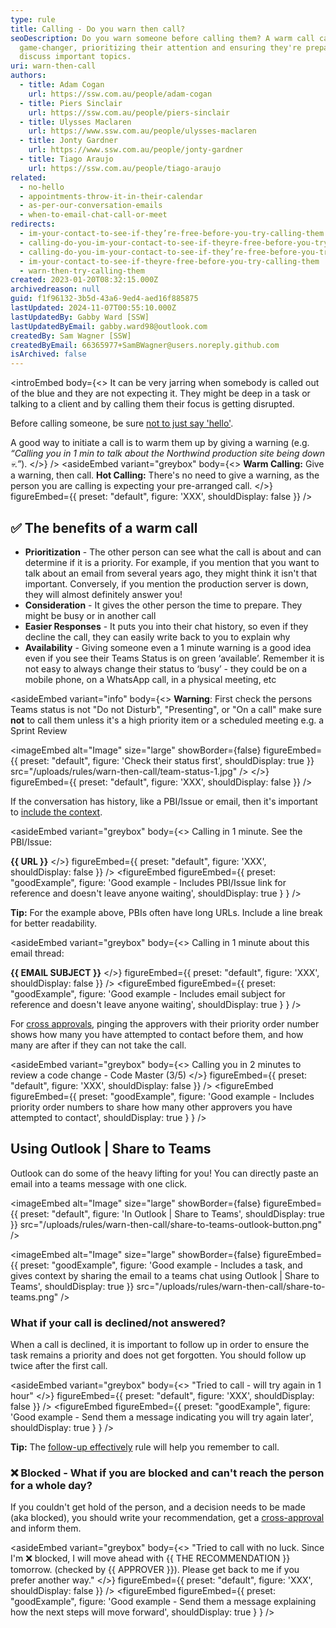 ```yaml
---
type: rule
title: Calling - Do you warn then call?
seoDescription: Do you warn someone before calling them? A warm call can be a
  game-changer, prioritizing their attention and ensuring they're prepared to
  discuss important topics.
uri: warn-then-call
authors:
  - title: Adam Cogan
    url: https://ssw.com.au/people/adam-cogan
  - title: Piers Sinclair
    url: https://ssw.com.au/people/piers-sinclair
  - title: Ulysses Maclaren
    url: https://www.ssw.com.au/people/ulysses-maclaren
  - title: Jonty Gardner
    url: https://www.ssw.com.au/people/jonty-gardner
  - title: Tiago Araujo
    url: https://ssw.com.au/people/tiago-araujo
related:
  - no-hello
  - appointments-throw-it-in-their-calendar
  - as-per-our-conversation-emails
  - when-to-email-chat-call-or-meet
redirects:
  - im-your-contact-to-see-if-they’re-free-before-you-try-calling-them
  - calling-do-you-im-your-contact-to-see-if-theyre-free-before-you-try-calling-them
  - calling-do-you-im-your-contact-to-see-if-they’re-free-before-you-try-calling-them
  - im-your-contact-to-see-if-theyre-free-before-you-try-calling-them
  - warn-then-try-calling-them
created: 2023-01-20T08:32:15.000Z
archivedreason: null
guid: f1f96132-3b5d-43a6-9ed4-aed16f885875
lastUpdated: 2024-11-07T00:55:10.000Z
lastUpdatedBy: Gabby Ward [SSW]
lastUpdatedByEmail: gabby.ward98@outlook.com
createdBy: Sam Wagner [SSW]
createdByEmail: 66365977+SamBWagner@users.noreply.github.com
isArchived: false
---
```

<introEmbed
  body={<>
It can be very jarring when somebody is called out of the blue and they are not expecting it. They might be deep in a task or talking to a client and by calling them their focus is getting disrupted.

Before calling someone, be sure [not to just say 'hello'](/no-hello).

A good way to initiate a call is to warm them up by giving a warning (e.g. *“Calling you in 1 min to talk about the Northwind production site being down 💀.”*).
  </>}
/>
<asideEmbed
  variant="greybox"
  body={<>
    **Warm Calling:** Give a warning, then call.
**Hot Calling:** There's no need to give a warning, as the person you are calling is expecting your pre-arranged call.
  </>}
  figureEmbed={{
    preset: "default",
    figure: 'XXX',
    shouldDisplay: false
  }}
/>

## ✅ The benefits of a warm call

* **Prioritization** - The other person can see what the call is about and can determine if it is a priority. For example, if you mention that you want to talk about an email from several years ago, they might think it isn't that important. Conversely, if you mention the production server is down, they will almost definitely answer you!
* **Consideration** - It gives the other person the time to prepare. They might be busy or in another call
* **Easier Responses** - It puts you into their chat history, so even if they decline the call, they can easily write back to you to explain why
* **Availability** - Giving someone even a 1 minute warning is a good idea even if you see their Teams Status is on green ‘available’. Remember it is not easy to always change their status to ‘busy’ - they could be on a mobile phone, on a WhatsApp call, in a physical meeting, etc

<asideEmbed
  variant="info"
  body={<>
    **Warning**: First check the persons Teams status is not "Do not Disturb", "Presenting", or "On a call" make sure **not** to call them unless it's a high priority item or a scheduled meeting
e.g. a Sprint Review

<imageEmbed
  alt="Image"
  size="large"
  showBorder={false}
  figureEmbed={{
    preset: "default",
    figure: 'Check their status first',
    shouldDisplay: true
  }}
  src="/uploads/rules/warn-then-call/team-status-1.jpg"
/>
  </>}
  figureEmbed={{
    preset: "default",
    figure: 'XXX',
    shouldDisplay: false
  }}
/>

If the conversation has history, like a PBI/Issue or email, then it's important to [include the context](/add-context-reasoning-to-emails).

<asideEmbed
  variant="greybox"
  body={<>
    Calling in 1 minute. See the PBI/Issue:

**&#123;&#123; URL &#125;&#125;**
  </>}
  figureEmbed={{
    preset: "default",
    figure: 'XXX',
    shouldDisplay: false
  }}
/>
<figureEmbed figureEmbed={{
  preset: "goodExample",
  figure: 'Good example - Includes PBI/Issue link for reference and doesn\'t leave anyone waiting',
  shouldDisplay: true
} } />


**Tip:** For the example above, PBIs often have long URLs. Include a line break for better readability.

<asideEmbed
  variant="greybox"
  body={<>
    Calling in 1 minute about this email thread:

**&#123;&#123; EMAIL SUBJECT &#125;&#125;**
  </>}
  figureEmbed={{
    preset: "default",
    figure: 'XXX',
    shouldDisplay: false
  }}
/>
<figureEmbed figureEmbed={{
  preset: "goodExample",
  figure: 'Good example - Includes email subject for reference and doesn\'t leave anyone waiting',
  shouldDisplay: true
} } />


For [cross approvals](/cross-approvals), pinging the approvers with their priority order number shows how many you have attempted to contact before them, and how many are after if they can not take the call.

<asideEmbed
  variant="greybox"
  body={<>
    Calling you in 2 minutes to review a code change - Code Master (3/5)
  </>}
  figureEmbed={{
    preset: "default",
    figure: 'XXX',
    shouldDisplay: false
  }}
/>
<figureEmbed figureEmbed={{
  preset: "goodExample",
  figure: 'Good example - Includes priority order numbers to share how many other approvers you have attempted to contact',
  shouldDisplay: true
} } />


## Using Outlook | Share to Teams

Outlook can do some of the heavy lifting for you! You can directly paste an email into a teams message with one click.


<imageEmbed
  alt="Image"
  size="large"
  showBorder={false}
  figureEmbed={{
    preset: "default",
    figure: 'In Outlook | Share to Teams',
    shouldDisplay: true
  }}
  src="/uploads/rules/warn-then-call/share-to-teams-outlook-button.png"
/>

<imageEmbed
  alt="Image"
  size="large"
  showBorder={false}
  figureEmbed={{
    preset: "goodExample",
    figure: 'Good example - Includes a task, and gives context by sharing the email to a teams chat using Outlook | Share to Teams',
    shouldDisplay: true
  }}
  src="/uploads/rules/warn-then-call/share-to-teams.png"
/>

### What if your call is declined/not answered?

When a call is declined, it is important to follow up in order to ensure the task remains a priority and does not get forgotten. You should follow up twice after the first call.

<asideEmbed
  variant="greybox"
  body={<>
    "Tried to call - will try again in 1 hour"
  </>}
  figureEmbed={{
    preset: "default",
    figure: 'XXX',
    shouldDisplay: false
  }}
/>
<figureEmbed figureEmbed={{
  preset: "goodExample",
  figure: 'Good example - Send them a message indicating you will try again later',
  shouldDisplay: true
} } />


**Tip:** The [follow-up effectively](/follow-up-effectively) rule will help you remember to call.

### ❌ Blocked - What if you are blocked and can't reach the person for a whole day?

If you couldn't get hold of the person, and a decision needs to be made (aka blocked), you should write your recommendation, get a [cross-approval](/cross-approvals) and inform them.

<asideEmbed
  variant="greybox"
  body={<>
    "Tried to call with no luck. Since I'm ❌ blocked, I will move ahead with &#123;&#123; THE RECOMMENDATION &#125;&#125; tomorrow.
(checked by &#123;&#123; APPROVER &#125;&#125;).
Please get back to me if you prefer another way."
  </>}
  figureEmbed={{
    preset: "default",
    figure: 'XXX',
    shouldDisplay: false
  }}
/>
<figureEmbed figureEmbed={{
  preset: "goodExample",
  figure: 'Good example - Send them a message explaining how the next steps will move forward',
  shouldDisplay: true
} } />
